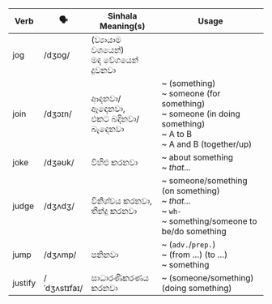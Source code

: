 | Verb    | 🗣️            | Sinhala Meaning(s)          | Usage                                                               |
| ------- | ------------ | --------------------------- | ------------------------------------------------------------------------------- |
| jog     | /dʒɒɡ/       | (ව්‍යායාම වශයෙන්)<br/>මඳ වේගයෙන් දුවනවා |                                                                                 |
| join    | /dʒɔɪn/      | ආඳනවා/ඈඳෙනවා,<br/>එකට බඳිනවා/බැඳෙනවා | ~ (something)<br/>~ someone (for something)<br/>~ someone (in doing something)<br/>~ A to B<br/>~ A and B (together/up) |
| joke    | /dʒəʊk/      | විහිළු කරනවා                    | ~ about something<br/>~ *that...*                                                             |
| judge   | /dʒʌdʒ/      | විනිශ්චය කරනවා,<br/>තීන්දු කරනවා     | ~ someone/something (on something)<br/>~ *that...*<br/>~ `wh-`<br/>~ something/someone to be/do something                         |
| jump    | /dʒʌmp/      | පනිනවා                        | ~ (`adv.`/`prep.`)<br/>~ (from …) (to …)<br/>~ something                                        |
| justify | /ˈdʒʌstɪfaɪ/ | සාධාරණීකරණය කරනවා               | ~ (someone/something) (doing something)                                                          |